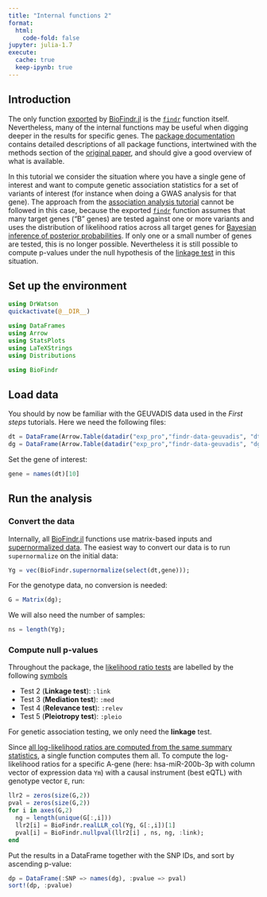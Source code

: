 ```yaml
---
title: "Internal functions 2"
format:
  html:
    code-fold: false
jupyter: julia-1.7
execute: 
  cache: true
  keep-ipynb: true
---
```

## Introduction

The only function [exported](https://docs.julialang.org/en/v1/manual/modules/#Export-lists) by [BioFindr.jl][1] is the [`findr`](https://tmichoel.github.io/BioFindr.jl/dev/testLLR/) function itself. Nevertheless, many of the internal functions may be useful when digging deeper in the results for specific genes. The [package documentation][6] contains detailed descriptions of all package functions, intertwined with the methods section of the [original paper][5], and should give a good overview of what is available. 

In this tutorial we consider the situation where you have a single gene of interest and want to compute genetic association statistics for a set of variants of interest (for instance when doing a GWAS analysis for that gene). The approach from the [association analysis tutorial](association.qmd) cannot be followed in this case, because the exported [`findr`](https://tmichoel.github.io/BioFindr.jl/dev/testLLR/) function assumes that many target genes ("B" genes) are tested against one or more variants and uses the distribution of likelihood ratios across all target genes for [Bayesian inference of posterior probabilities](https://lab.michoel.info/BioFindr.jl/dev/posteriorprobs/). If only one or a small number of genes are tested, this is no longer possible. Nevertheless it is still possible to compute p-values under the null hypothesis of the [linkage test](https://lab.michoel.info/BioFindr.jl/dev/realLLR/) in this situation.

## Set up the environment

```julia
using DrWatson
quickactivate(@__DIR__)

using DataFrames
using Arrow
using StatsPlots
using LaTeXStrings
using Distributions

using BioFindr
```

## Load data

You should by now be familiar with the GEUVADIS data used in the *First steps* tutorials. Here we need the following files:

```julia
dt = DataFrame(Arrow.Table(datadir("exp_pro","findr-data-geuvadis", "dt.arrow")));
dg = DataFrame(Arrow.Table(datadir("exp_pro","findr-data-geuvadis", "dgt.arrow")));
```

Set the gene of interest:

```julia
gene = names(dt)[10]
```

## Run the analysis

### Convert the data

Internally, all [BioFindr.jl][1] functions use matrix-based inputs and [supernormalized data](https://tmichoel.github.io/BioFindr.jl/dev/inference/). The easiest way to convert our data is to run `supernormalize` on the initial data:

```julia
Yg = vec(BioFindr.supernormalize(select(dt,gene)));
```

For the genotype data, no conversion is needed:

```julia
G = Matrix(dg);
```

We will also need the number of samples:

```julia
ns = length(Yg);
```

### Compute null p-values

Throughout the package, the [likelihood ratio tests](https://tmichoel.github.io/BioFindr.jl/dev/realLLR/) are labelled by the following [symbols](https://docs.julialang.org/en/v1/manual/metaprogramming/#Symbols)

- Test 2 (**Linkage test**): `:link`
- Test 3 (**Mediation test**): `:med`
- Test 4 (**Relevance test**): `:relev`
- Test 5 (**Pleiotropy test**): `:pleio`

For genetic association testing, we only need the **linkage** test.

Since [all log-likelihood ratios are computed from the same summary statistics](https://tmichoel.github.io/BioFindr.jl/dev/realLLR/#Implementation), a single function computes them all. To compute the log-likelihood ratios for a specific A-gene (here: hsa-miR-200b-3p with column vector of expression data `Ym`) with a causal instrument (best eQTL) with genotype vector `E`, run:

```julia
llr2 = zeros(size(G,2))
pval = zeros(size(G,2))
for i in axes(G,2)
  ng = length(unique(G[:,i]))
  llr2[i] = BioFindr.realLLR_col(Yg, G[:,i])[1]
  pval[i] = BioFindr.nullpval(llr2[i] , ns, ng, :link);
end
```

Put the results in a DataFrame together with the SNP IDs, and sort by ascending p-value:

```julia
dp = DataFrame(:SNP => names(dg), :pvalue => pval)
sort!(dp, :pvalue)
```

[1]: https://github.com/tmichoel/BioFindr.jl
[2]: https://github.com/lingfeiwang/findr-data-geuvadis
[3]: https://doi.org/10.1038/nature12531
[4]: https://dataframes.juliadata.org/stable/
[5]: https://doi.org/10.1371/journal.pcbi.1005703
[6]: https://tmichoel.github.io/BioFindr.jl/dev/